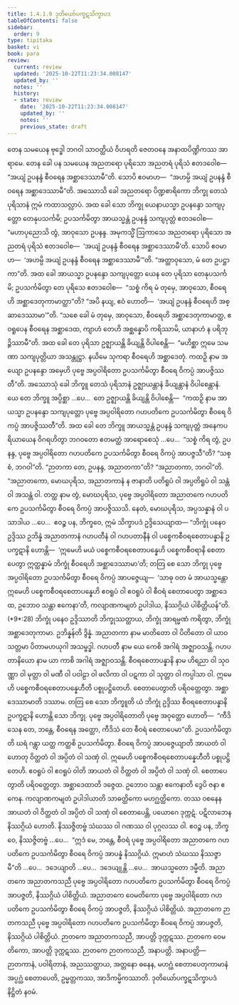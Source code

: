 ```yaml
---
title: 1.4.1.9 ဒုတိယော်ပက္ခဋသိက္ခာပဒ
tableOfContents: false
sidebar:
  order: 9
type: tipitaka
basket: vi
book: para
review:
  current: review
  updated: '2025-10-22T11:23:34.008147'
  updated_by: ''
  notes: ''
  history:
  - state: review
    date: '2025-10-22T11:23:34.008147'
    updated_by: ''
    notes: ''
    previous_state: draft
---
```



<ReviewStatus review={frontmatter.review} showDetails={true} />

<HypothesisAnnotation frontmatter={frontmatter} />

<DynamicBreadcrumb />

<Division number="532" book="para" e="ch" v="1" p="320">

<Paragraph number="2041" book="para">
တေန သမယေန ဗုဒ္ဓေါ ဘဂဝါ သာဝတ္ထိယံ ဝိဟရတိ ဇေတဝနေ အနာထပိဏ္ဍိကဿ အာရာမေ. တေန ခေါ ပန သမယေန အညတရော ပုရိသော အညတရံ ပုရိသံ ဧတဒဝေါစ—  “အယျံ ဥပနန္ဒံ စီဝရေန အစ္ဆာဒေဿာမီ”တိ. သောပိ ဧဝမာဟ—  “အဟမ္ပိ အယျံ ဥပနန္ဒံ စီဝရေန အစ္ဆာဒေဿာမီ”တိ. အဿောသိ ခေါ အညတရော ပိဏ္ဍစာရိကော ဘိက္ခု တေသံ ပုရိသာနံ ဣမံ ကထာသလ္လာပံ. အထ ခေါ သော ဘိက္ခု ယေနာယသ္မာ ဥပနန္ဒော သကျပုတ္တော တေနုပသင်္ကမိ; ဥပသင်္ကမိတွာ အာယသ္မန္တံ ဥပနန္ဒံ သကျပုတ္တံ ဧတဒဝေါစ—  “မဟာပုညောသိ တွံ, အာဝုသော ဥပနန္ဒ. အမုကသ္မိံ ဩကာသေ အညတရော ပုရိသော အညတရံ ပုရိသံ ဧတဒဝေါစ—  ‘အယျံ ဥပနန္ဒံ စီဝရေန အစ္ဆာဒေဿာမီ’တိ. သောပိ ဧဝမာဟ—  ‘အဟမ္ပိ အယျံ ဥပနန္ဒံ စီဝရေန အစ္ဆာဒေဿာမီ’”တိ. “အတ္ထာဝုသော, မံ တေ ဥပဋ္ဌာကာ”တိ.
</Paragraph>

<Paragraph number="2042" book="para">
အထ ခေါ အာယသ္မာ ဥပနန္ဒော သကျပုတ္တော ယေန တေ ပုရိသာ တေနုပသင်္ကမိ; ဥပသင်္ကမိတွာ တေ ပုရိသေ ဧတဒဝေါစ—  “သစ္စံ ကိရ မံ တုမှေ, အာဝုသော, စီဝရေဟိ အစ္ဆာဒေတုကာမာတ္ထာ”တိ? “အပိ နယျ, ဧဝံ ဟောတိ—  ‘အယျံ ဥပနန္ဒံ စီဝရေဟိ အစ္ဆာဒေဿာမာ’”တိ. “သစေ ခေါ မံ တုမှေ, အာဝုသော, စီဝရေဟိ အစ္ဆာဒေတုကာမာတ္ထ, ဧဝရူပေန စီဝရေန အစ္ဆာဒေထ, ကျာဟံ တေဟိ အစ္ဆန္နောပိ ကရိဿာမိ, ယာနာဟံ န ပရိဘုဉ္ဇိဿာမီ”တိ. အထ ခေါ တေ ပုရိသာ ဥဇ္ဈာယန္တိ ခိယျန္တိ ဝိပါစေန္တိ—  “မဟိစ္ဆာ ဣမေ သမဏာ သကျပုတ္တိယာ အသန္တုဋ္ဌာ. နယိမေ သုကရာ စီဝရေဟိ အစ္ဆာဒေတုံ. ကထဉှိ နာမ အယျော ဥပနန္ဒော အမှေဟိ ပုဗ္ဗေ အပ္ပဝါရိတော ဥပသင်္ကမိတွာ စီဝရေ ဝိကပ္ပံ အာပဇ္ဇိဿတီ”တိ.
</Paragraph>

<Paragraph number="2043" book="para">
အဿောသုံ ခေါ ဘိက္ခူ တေသံ ပုရိသာနံ ဥဇ္ဈာယန္တာနံ ခိယျန္တာနံ ဝိပါစေန္တာနံ. ယေ တေ ဘိက္ခူ အပ္ပိစ္ဆာ …ပေ…  တေ ဥဇ္ဈာယန္တိ ခိယျန္တိ ဝိပါစေန္တိ—  “ကထဉှိ နာမ အာယသ္မာ ဥပနန္ဒော သကျပုတ္တော ပုဗ္ဗေ အပ္ပဝါရိတော ဂဟပတိကေ ဥပသင်္ကမိတွာ စီဝရေ ဝိကပ္ပံ အာပဇ္ဇိဿတီ”တိ.
</Paragraph>

<Paragraph number="2044" book="para">
အထ ခေါ တေ ဘိက္ခူ အာယသ္မန္တံ ဥပနန္ဒံ သကျပုတ္တံ အနေကပရိယာယေန ဝိဂရဟိတွာ ဘဂဝတော ဧတမတ္ထံ အာရောစေသုံ …ပေ…  “သစ္စံ ကိရ တွံ, ဥပနန္ဒ, ပုဗ္ဗေ အပ္ပဝါရိတော ဂဟပတိကေ ဥပသင်္ကမိတွာ စီဝရေ ဝိကပ္ပံ အာပဇ္ဇသီ”တိ? “သစ္စံ, ဘဂဝါ”တိ. “ဉာတကာ တေ, ဥပနန္ဒ, အညာတကာ”တိ? “အညာတကာ, ဘဂဝါ”တိ. “အညာတကော, မောဃပုရိသ, အညာတကာနံ န ဇာနာတိ ပတိရူပံ ဝါ အပ္ပတိရူပံ ဝါ သန္တံ ဝါ အသန္တံ ဝါ. တတ္ထ နာမ တွံ, မောဃပုရိသ, ပုဗ္ဗေ အပ္ပဝါရိတော အညာတကေ ဂဟပတိကေ ဥပသင်္ကမိတွာ စီဝရေ ဝိကပ္ပံ အာပဇ္ဇိဿသိ. နေတံ, မောဃပုရိသ, အပ္ပသန္နာနံ ဝါ ပသာဒါယ …ပေ…  ဧဝဉ္စ ပန, ဘိက္ခဝေ, ဣမံ သိက္ခာပဒံ ဥဒ္ဒိသေယျာထ—
</Paragraph>

</Division>
<Division number="533" book="para" e="ch" v="1" p="321">

<Paragraph number="2045" book="para">
<Emphasis>“ဘိက္ခုံ ပနေဝ ဥဒ္ဒိဿ ဥဘိန္နံ အညာတကာနံ ဂဟပတီနံ ဝါ ဂဟပတာနီနံ ဝါ ပစ္စေကစီဝရစေတာပန္နာနိ ဥပက္ခဋာနိ ဟောန္တိ—  ‘ဣမေဟိ မယံ ပစ္စေကစီဝရစေတာပန္နေဟိ ပစ္စေကစီဝရာနိ စေတာပေတွာ ဣတ္ထန္နာမံ ဘိက္ခုံ စီဝရေဟိ အစ္ဆာဒေဿာမာ’တိ; တတြ စေ သော ဘိက္ခု ပုဗ္ဗေ အပ္ပဝါရိတော ဥပသင်္ကမိတွာ စီဝရေ ဝိကပ္ပံ အာပဇ္ဇေယျ—  ‘သာဓု ဝတ မံ အာယသ္မန္တော ဣမေဟိ ပစ္စေကစီဝရစေတာပန္နေဟိ ဧဝရူပံ ဝါ ဧဝရူပံ ဝါ စီဝရံ စေတာပေတွာ အစ္ဆာဒေထ, ဥဘောဝ သန္တာ ဧကေနာ’တိ, ကလျာဏကမျတံ ဥပါဒါယ, နိဿဂ္ဂိယံ ပါစိတ္တိယန်”</Emphasis>တိ. (*9*:<Emphasis>28</Emphasis>)
</Paragraph>

</Division>
<Division number="534" book="para" e="ch" v="1" p="321">

<Paragraph number="2046" book="para">
<Emphasis>ဘိက္ခုံ ပနေဝ ဥဒ္ဒိဿာ</Emphasis>တိ ဘိက္ခုဿတ္ထာယ, ဘိက္ခုံ အာရမ္မဏံ ကရိတွာ, ဘိက္ခုံ အစ္ဆာဒေတုကာမာ.
</Paragraph>

<Paragraph number="2047" book="para">
<Emphasis>ဥဘိန္နန်</Emphasis>တိ ဒွိန္နံ.
</Paragraph>

<Paragraph number="2048" book="para">
<Emphasis>အညာတကာ</Emphasis> နာမ မာတိတော ဝါ ပိတိတော ဝါ ယာဝ သတ္တမာ ပိတာမဟယုဂါ အသမ္ဗဒ္ဓါ.
</Paragraph>

<Paragraph number="2049" book="para">
<Emphasis>ဂဟပတီ</Emphasis> နာမ ယေ ကေစိ အဂါရံ အဇ္ဈာဝသန္တိ.
</Paragraph>

<Paragraph number="2050" book="para">
<Emphasis>ဂဟပတာနိယော</Emphasis> နာမ ယာ ကာစိ အဂါရံ အဇ္ဈာဝသန္တိ.
</Paragraph>

<Paragraph number="2051" book="para">
<Emphasis>စီဝရစေတာပန္နာနိ</Emphasis> နာမ ဟိရညာ ဝါ သုဝဏ္ဏာ ဝါ မုတ္တာ ဝါ မဏီ ဝါ ပဝါဠာ ဝါ ဖလိကာ ဝါ ပဋကာ ဝါ သုတ္တာ ဝါ ကပ္ပါသာ ဝါ.
</Paragraph>

<Paragraph number="2052" book="para">
<Emphasis>ဣမေဟိ ပစ္စေကစီဝရစေတာပန္နေဟီ</Emphasis>တိ ပစ္စုပဋ္ဌိတေဟိ.
</Paragraph>

<Paragraph number="2053" book="para">
<Emphasis>စေတာပေတွာ</Emphasis>တိ ပရိဝတ္တေတွာ.
</Paragraph>

<Paragraph number="2054" book="para">
<Emphasis>အစ္ဆာဒေဿာမာ</Emphasis>တိ ဒဿာမ.
</Paragraph>

<Paragraph number="2055" book="para">
<Emphasis>တတြ စေ သော ဘိက္ခူ</Emphasis>တိ ယံ ဘိက္ခုံ ဥဒ္ဒိဿ စီဝရစေတာပန္နာနိ ဥပက္ခဋာနိ ဟောန္တိ သော ဘိက္ခု.
</Paragraph>

<Paragraph number="2056" book="para">
<Emphasis>ပုဗ္ဗေ အပ္ပဝါရိတော</Emphasis>တိ ပုဗ္ဗေ အဝုတ္တော ဟောတိ—  “ကီဒိသေန တေ, ဘန္တေ, စီဝရေန အတ္ထော, ကီဒိသံ တေ စီဝရံ စေတာပေမာ”တိ.
</Paragraph>

<Paragraph number="2057" book="para">
<Emphasis>ဥပသင်္ကမိတွာ</Emphasis>တိ ဃရံ ဂန္တွာ ယတ္ထ ကတ္ထစိ ဥပသင်္ကမိတွာ.
</Paragraph>

<Paragraph number="2058" book="para">
<Emphasis>စီဝရေ ဝိကပ္ပံ အာပဇ္ဇေယျာ</Emphasis>တိ အာယတံ ဝါ ဟောတု ဝိတ္ထတံ ဝါ အပ္ပိတံ ဝါ သဏှံ ဝါ.
</Paragraph>

<Paragraph number="2059" book="para">
<Emphasis>ဣမေဟိ ပစ္စေကစီဝရစေတာပန္နေဟီ</Emphasis>တိ ပစ္စုပဋ္ဌိတေဟိ.
</Paragraph>

<Paragraph number="2060" book="para">
<Emphasis>ဧဝရူပံ ဝါ ဧဝရူပံ ဝါ</Emphasis>တိ အာယတံ ဝါ ဝိတ္ထတံ ဝါ အပ္ပိတံ ဝါ သဏှံ ဝါ.
</Paragraph>

<Paragraph number="2061" book="para">
<Emphasis>စေတာပေတွာ</Emphasis>တိ ပရိဝတ္တေတွာ.
</Paragraph>

<Paragraph number="2062" book="para">
<Emphasis>အစ္ဆာဒေထာ</Emphasis>တိ ဒဇ္ဇေထ.
</Paragraph>

<Paragraph number="2063" book="para">
<Emphasis>ဥဘောဝ သန္တာ ဧကေနာ</Emphasis>တိ ဒွေပိ ဇနာ ဧကေန.
</Paragraph>

<Paragraph number="2064" book="para">
<Emphasis>ကလျာဏကမျတံ ဥပါဒါယာ</Emphasis>တိ သာဓတ္ထိကော မဟဂ္ဃတ္ထိကော.
</Paragraph>

<Paragraph number="2065" book="para">
တဿ ဝစနေန အာယတံ ဝါ ဝိတ္ထတံ ဝါ အပ္ပိတံ ဝါ သဏှံ ဝါ စေတာပေန္တိ, ပယောဂေ ဒုက္ကဋံ. ပဋိလာဘေန နိဿဂ္ဂိယံ ဟောတိ. နိဿဇ္ဇိတဗ္ဗံ သံဃဿ ဝါ ဂဏဿ ဝါ ပုဂ္ဂလဿ ဝါ. ဧဝဉ္စ ပန, ဘိက္ခဝေ, နိဿဇ္ဇိတဗ္ဗံ …ပေ…  “ဣဒံ မေ, ဘန္တေ, စီဝရံ ပုဗ္ဗေ အပ္ပဝါရိတော အညာတကေ ဂဟပတိကေ ဥပသင်္ကမိတွာ စီဝရေ ဝိကပ္ပံ အာပန္နံ နိဿဂ္ဂိယံ. ဣမာဟံ သံဃဿ နိဿဇ္ဇာမီ”တိ …ပေ…  ဒဒေယျာတိ …ပေ…  ဒဒေယျုန္တိ …ပေ…  အာယသ္မတော ဒမ္မီတိ.
</Paragraph>

</Division>
<Division number="535" book="para" e="ch" v="1" p="323">

<Paragraph number="2066" book="para">
အညာတကေ အညာတကသညီ ပုဗ္ဗေ အပ္ပဝါရိတော ဂဟပတိကေ ဥပသင်္ကမိတွာ စီဝရေ ဝိကပ္ပံ အာပဇ္ဇတိ, နိဿဂ္ဂိယံ ပါစိတ္တိယံ. အညာတကေ ဝေမတိကော ပုဗ္ဗေ အပ္ပဝါရိတော ဂဟပတိကေ ဥပသင်္ကမိတွာ စီဝရေ ဝိကပ္ပံ အာပဇ္ဇတိ, နိဿဂ္ဂိယံ ပါစိတ္တိယံ. အညာတကေ ဉာတကသညီ ပုဗ္ဗေ အပ္ပဝါရိတော ဂဟပတိကေ ဥပသင်္ကမိတွာ စီဝရေ ဝိကပ္ပံ အာပဇ္ဇတိ, နိဿဂ္ဂိယံ ပါစိတ္တိယံ.
</Paragraph>

<Paragraph number="2067" book="para">
ဉာတကေ အညာတကသညီ, အာပတ္တိ ဒုက္ကဋဿ. ဉာတကေ ဝေမတိကော, အာပတ္တိ ဒုက္ကဋဿ. ဉာတကေ ဉာတကသညီ, အနာပတ္တိ.
</Paragraph>

</Division>
<Division number="536" book="para" e="ch" v="1" p="323">

<Paragraph number="2068" book="para">
အနာပတ္တိ—  ဉာတကာနံ, ပဝါရိတာနံ, အညဿတ္ထာယ, အတ္တနော ဓနေန, မဟဂ္ဃံ စေတာပေတုကာမာနံ အပ္ပဂ္ဃံ စေတာပေတိ, ဥမ္မတ္တကဿ, အာဒိကမ္မိကဿာတိ.

</Paragraph>
</Division>

<Paragraph number="2069" type="center" book="para">
ဒုတိယော်ပက္ခဋသိက္ခာပဒံ နိဋ္ဌိတံ နဝမံ.
</Paragraph>